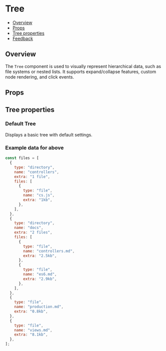 
<Meta of={TreeStories} />

# Tree

- [Overview](#overview)
- [Props](#props)
- [Tree properties](#tree-properties)
- [Feedback](#feedback)

## Overview

The `Tree` component is used to visually represent hierarchical data, such as file systems or nested lists. It supports expand/collapse features, custom node rendering, and click events.

<Canvas>
  <Story of={TreeStories.Overview} />
</Canvas>

## Props

<PropsTable />

## Tree properties

### Default Tree

Displays a basic tree with default settings.

<Canvas>
  <Story of={TreeStories.Default} />
</Canvas>

### Example data for above

```jsx
const files = [
  {
    type: "directory",
    name: "controllers",
    extra: "1 file",
    files: [
      {
        type: "file",
        name: "cs.js",
        extra: "1kb",
      },
    ],
  },
  {
    type: "directory",
    name: "docs",
    extra: "2 files",
    files: [
      {
        type: "file",
        name: "controllers.md",
        extra: "2.5kb",
      },
      {
        type: "file",
        name: "es6.md",
        extra: "2.9kb",
      },
    ],
  },
  {
    type: "file",
    name: "production.md",
    extra: "0.8kb",
  },
  {
    type: "file",
    name: "views.md",
    extra: "8.1kb",
  },
];
```
